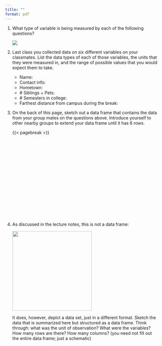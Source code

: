 ```yaml
---
title: ""
format: pdf
---
```


\thispagestyle{empty} 

1. What type of variable is being measured by each of the following questions?

   ![](images/variable-types.png)

1. Last class you collected data on six different variables on your classmates. List the data types of each of those variables, the units that they were measured in, and the range of possible values that you would expect them to take.
   
   - Name:
   - Contact info:
   - Hometown:
   - \# Siblings + Pets:
   - \# Semesters in college:
   - Farthest distance from campus during the break:

1. On the back of this page, sketch out a data frame that contains the data from your group mates on the questions above. Introduce yourself to other nearby groups to extend your data frame until it has 6 rows.

   {{< pagebreak >}}

   \thispagestyle{empty} 

   \
   \
   \
   \
   \
   \
   \
   \
   \
   \
   \
   \
   \
   \
   \

1. As discussed in the lecture notes, this is not a data frame:

   ![](images/non-tidy-contingency-table.png){fig-alt="Contingency table showing the counts of handedness by sex at birth." width="260" fig-align="center"}

   It does, however, depict a data set, just in a different format. Sketch the data that is summarized here but structured as a data frame. Think through: what was the unit of observation? What were the variables? How many rows are there? How many columns? (you need not fill out the entire data frame; just a schematic)